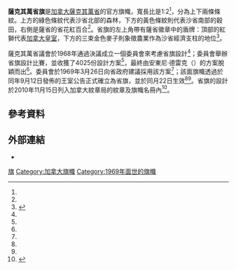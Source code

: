 {{NoteTA|G1=地名
|1=zh-hans:萨斯喀彻温;zh-hk:沙士加芝灣;zh-tw:薩克其萬;
|2=zh-hans:萨省;zh-hk:沙省;zh-tw:薩省;
}}
{{Infobox flag
|Name = 薩克其萬省旗
|Article =
|Image = Flag of Saskatchewan.svg
|Nickname =
|Use = 110000
|Symbol =
|Proportion = 1:2<ref name="PCH">{{Cite web |url=http://www.pch.gc.ca/eng/1363290315306 |title=Saskatchewan - Anthems and Symbols |accessdate=2015-04-11 |publisher=加拿大政府 |archive-date=2015-07-21 |archive-url=https://web.archive.org/web/20150721175749/http://www.pch.gc.ca/eng/1363290315306 |dead-url=yes }}</ref>
|Adoption = 1969年9月22日<ref name="CHA"/><ref name="gazette">{{Cite web |url=http://www.qp.gov.sk.ca/documents/gazette/part1/2005/g1200533.pdf |title=The Saskatchewan Gazette: Volume 101, Part 1 |page=1106 |accessdate=2015-04-11 |date=2005-08-19 |publisher=The Queen's Printer of Saskatchewan |archive-date=2015-09-24 |archive-url=https://web.archive.org/web/20150924083704/http://www.qp.gov.sk.ca/documents/gazette/part1/2005/g1200533.pdf |dead-url=no }}</ref>
|Design = 上綠下黃，左上帶有沙士加芝灣省徽中的盾牌（綠底三束金色麥子，頂部金色橫紋上有一隻向前直走並面向觀眾的紅獅），右側帶有一朵西部紅百合
|Designer = 安東尼·德雷克（{{lang|en|Anthony Drake}}）<ref name="PCH"/>
|Type = Provincial
}}
'''薩克其萬省旗'''是[[加拿大|加拿大]][[薩克其萬省|薩克其萬省]]的官方旗幟，寬長比是1:2<ref name="PCH"/>，分為上下兩條條紋。上方的綠色條紋代表沙省北部的森林，下方的黃色條紋則代表沙省南部的穀田，右側是薩省的省花紅百合<ref name="CHA"/>。省旗的左上角帶有薩省徽章中的盾牌：頂部的紅獅代表[[加拿大皇室|加拿大皇室]]，下方的三束金色麥子則象徵農業作為沙省經濟支柱的地位<ref name="CHA2">{{Cite web |url=http://reg.gg.ca/heraldry/pub-reg/project.asp?lang=e&ProjectID=548&ShowAll=1 |title=Province of Saskatchewan (Civil Institution): Registration of Arms and Supporters |accessdate=2015-04-11 |publisher=加拿大紋章局 |archive-date=2015-04-16 |archive-url=https://web.archive.org/web/20150416003857/http://reg.gg.ca/heraldry/pub-reg/project.asp?lang=e&ProjectID=548&ShowAll=1 |dead-url=no }}</ref>。

薩克其萬省議會於1968年通過決議成立一個委員會來考慮省旗設計<ref name="gazette"/>；委員會舉辦省旗設計比賽，並收獲了4025份設計方案<ref name="gazette"/>，最終由安東尼·德雷克（{{lang|en|Anthony Drake}}）的方案脫穎而出<ref name="PCH"/>。委員會於1969年3月26日向省政府建議採用該方案<ref name="gazette"/>；該面旗幟透過於同年9月12日發佈的王室公告正式確立為省旗，並於同月22日生效<ref name="CHA"/><ref name="gazette"/>。省旗的設計於2010年11月15日列入加拿大紋章局的紋章及旗幟名冊內<ref name="CHA">{{Cite web |url=http://reg.gg.ca/heraldry/pub-reg/project.asp?lang=e&ProjectID=2094&ShowAll=1 |title=Province of Saskatchewan (Civil Institution): Registration of a Flag |accessdate=2015-04-11 |publisher=加拿大紋章局 |archive-date=2015-04-16 |archive-url=https://web.archive.org/web/20150416004732/http://reg.gg.ca/heraldry/pub-reg/project.asp?lang=e&ProjectID=2094&ShowAll=1 |dead-url=no }}</ref>。

==參考資料==
{{Reflist}}

==外部連結==
*{{Commonscat-inline|Flag of Saskatchewan|薩克其萬省旗}}

{{加拿大旗幟}}

[[Category:薩斯喀徹溫省|旗]]
[[Category:加拿大旗幟|Category:加拿大旗幟]]
[[Category:1969年面世的旗幟|Category:1969年面世的旗幟]]